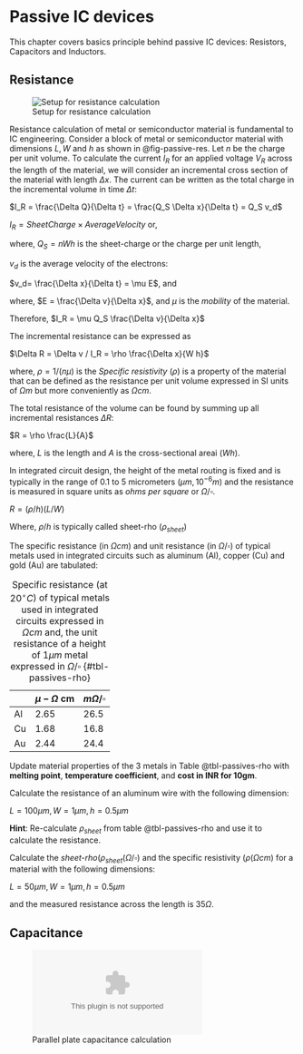 # Passive IC devices {#sec-passives}

This chapter covers basics principle behind passive IC devices: Resistors, Capacitors and Inductors.


## Resistance {#sec-passive-res}

![Setup for resistance calculation](figures/fig-passives-res.png){#fig-passive-res}

Resistance calculation of metal or semiconductor material is fundamental to IC engineering.
Consider a block of metal or semiconductor material with dimensions $L, W$ and $h$ as shown in @fig-passive-res. Let $n$ be the charge per unit volume.
To calculate the current $I_R$ for an applied voltage $V_R$ across the length of the material, we will consider an incremental cross section of the material with length $\Delta x$. 
The current can be written as the total charge in the incremental volume in time $\Delta t$: 

$I_R = \frac{\Delta Q}{\Delta t} = \frac{Q_S \Delta x}{\Delta t} = Q_S v_d$

$I_R = Sheet Charge \times Average Velocity$ or, 

where, $Q_S = nWh$ is the sheet-charge or the charge per unit length,

$v_d$ is the average velocity of the electrons:

$v_d= \frac{\Delta x}{\Delta t} = \mu E$, and 

where, $E = \frac{\Delta v}{\Delta x}$, and $\mu$ is the _mobility_ of the material.

Therefore, $I_R = \mu Q_S \frac{\Delta v}{\Delta x}$

The incremental resistance can be expressed as 

$\Delta R = \Delta v / I_R = \rho \frac{\Delta x}{W h}$

where, $\rho = 1/(n \mu)$ is the _Specific resistivity_ ($\rho$) is a property of the material that can be defined as the resistance per unit volume expressed in SI units of $\Omega m$ but more conveniently as $\Omega cm$. 

The total resistance of the volume can be found by summing up all incremental resistances $\Delta R$:

$R = \rho \frac{L}{A}$

where, $L$ is the length and $A$ is the cross-sectional areai ($W h$).

In integrated circuit design, the height of the metal routing is fixed and is typically in the range of $0.1$ to $5$ micrometers ($\mu m, 10^{-6} m)$ and the resistance is measured in square units as _ohms per square_ or $\Omega/\square$.

$R = (\rho/h) (L/W)$

Where, $\rho/h$ is typically called sheet-rho ($\rho_{sheet}$)

The specific resistance (in $\Omega cm$) and unit resistance (in $\Omega/\square$) of typical metals used in integrated circuits such as aluminum (Al), copper (Cu) and gold (Au) are tabulated:

| | $\mu -\Omega$ cm | $m\Omega/\square$ |
|----------|---------|---------|
| Al | 2.65 | 26.5 |
| Cu | 1.68 | 16.8 |
| Au | 2.44 | 24.4 |
:Specific resistance (at $20^\circ C$) of typical metals used in integrated circuits expressed in $\Omega cm$ and, the unit resistance of a height of $1\mu m$ metal expressed in $\Omega/\square$ {#tbl-passives-rho}

::: {.callout-tip title="Excercise: Update material properties in the Table"}
Update material properties of the 3 metals in Table @tbl-passives-rho with **melting point**, **temperature coefficient**, and **cost in INR for 10gm**.
:::

::: {.callout-tip title="Excercise: Resistance calculation"}

Calculate the resistance of an aluminum wire with the following dimension:

$L=100\mu m, W=1\mu m, h=0.5\mu m$

**Hint**: Re-calculate $\rho_{sheet}$ from table @tbl-passives-rho and use it to calculate the resistance.

:::

::: {.callout-tip title="Excercise: Sheet-Rho and specific resistivity calculation"}

Calculate the _sheet-rho_($\rho_{sheet} ( \Omega/\square$) and the specific resistivity ($\rho (\Omega cm$) for a material with the following dimensions:

$L=50\mu m, W=1\mu m, h=0.5\mu m$

and the measured resistance across the length is $35 \Omega$.
:::



## Capacitance {#sec-passive-cap}

![Parallel plate capacitance calculation](figures/fig-passive-cap.eps){#fig-passive-cap}

